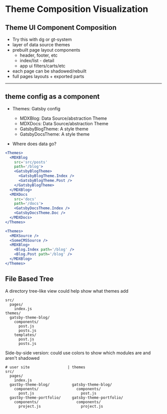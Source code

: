 
# Theme Composition Visualization

## Theme UI Component Composition

- Try this with dg or gt-system
- layer of data source themes
- prebuilt page layout components
  - header, footer, etc
  - index/list - detail
  - app ui filters/carts/etc
- each page can be shadowed/rebuilt
- full pages layouts + exported parts

---

## theme config as a component

- Themes: Gatsby config
  - MDXBlog: Data Source/abstraction Theme
  - MDXDocs: Data Source/abstraction Theme
  - GatsbyBlogTheme: A style theme
  - GatsbyDocsTheme: A style theme

- Where does data go?

```jsx
<Themes>
  <MDXBlog
    src='src/posts'
    path='/blog'>
    <GatsbyBlogTheme>
      <GatsbyBlogTheme.Index />
      <GatsbyBlogTheme.Post />
    </GatsbyBlogTheme>
  </MDXBlog>
  <MDXDocs
    src='docs'
    path='/docs'>
    <GatsbyDocsTheme.Index />
    <GatsbyDocsTheme.Doc />
  </MDXDocs>
</Themes>
```

```jsx
<Themes>
  <MDXSource />
  <SomeCMSSource />
  <MDXBlog>
    <Blog.Index path='/blog' />
    <Blog.Post path='/blog' />
  </MDXBlog>
</Themes>
```

## File Based Tree

A directory tree-like view could help show what themes add

```
src/
  pages/
    index.js
themes/
  gatsby-theme-blog/
    components/
      post.js
      posts.js
    templates/
      post.js
      posts.js
```

Side-by-side version: could use colors to show which modules are and aren't shadowed

```
# user site                 | themes
src/
  pages/
    index.js
  gastby-theme-blog/          gatsby-theme-blog/
    components/                 components/
      post.js                     post.js
  gastby-theme-portfolio/     gatsby-theme-portfolio/
    components/                 components/
      project.js                  project.js
```

